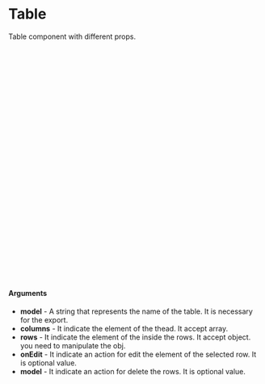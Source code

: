 

<Meta of={TableStory} title="Table" />

# Table

Table component with different props.

<Canvas of={Table.TableExample} />

```ts
import Table from './components/Table/Table';

const Table = () => {
  return (

    const tabledata = TABLE_ROWS.map((el)=>{
        const obj = {
        id: el.id,
        name: el.name,
        email: el.email,
        title: el.title,
        department: el.department,
        status:<Badge label={el.status} badgeStyle={el.status === 'Active' ? 'primary--success' : 'primary--alert'}/>,
        role: el.role,
        age: el.age,
        imgUrl: <img className="w-10 h-10 rounded-full" src={el.imgUrl} alt="Jese image" />
        }
        return Object.values(obj)
    })

    <Table
        model='test'
        columns={TABLE_HEAD}
        rows={tabledata}
        onEdit={()=>{alert('edit')}}
        onDelete={()=>{alert('delete')}}
    />
  );
};

export default Table;
```
#### Arguments
- **model** - A string that represents the name of the table. It is necessary for the export.
- **columns** - It indicate the element of the thead. It accept array.
- **rows** - It indicate the element of the inside the rows. It accept object. you need to manipulate the obj.
- **onEdit** - It indicate an action for edit the element of the selected row. It is optional value.
- **model** -  It indicate an action for delete the rows. It is optional value.